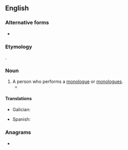 ==English==
{{wikipedia}}

===Alternative forms===
* {{l|en|monologuist}}

===Etymology===
{{suffix|en|monolog|ist}}.

===Noun===
{{en-noun}}

# A person who performs a [[monologue]] or [[monologue]]s.
#* {{quote-book|1=en|year=1930|author=Norman Lindsay|authorlink=Norman Lindsay|title=Redheap|publisher=Ure Smith|location=Sydney|year_published=1965|page=84|passage=In the lust of a confirmed '''monologist''' he conferred on Robert the charm of patronage from an august elder.}}

====Translations====
{{trans-top|}}
* Galician: {{t|gl|monologuista|m|f}}
{{trans-mid}}
* Spanish: {{t|es|monologuista|m|f}}
{{trans-bottom}}

===Anagrams===
* {{anagrams|en|a=gilmnooost|nomologist|ontologism}}